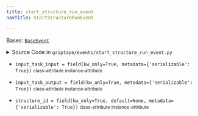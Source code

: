 ```yaml
---
title: start_structure_run_event
navTitle: StartStructureRunEvent

---
```


<span id="griptape.events.start_structure_run_event.StartStructureRunEvent"></span>

Bases:
 [`BaseEvent`](base_event.mdx#griptape.events.base_event.BaseEvent "BaseEvent (griptape.events.base_event.BaseEvent)")

<details><summary>Source Code in <code>griptape&#47;events&#47;start_structure_run_event.py</code></summary>

```python
@define
class StartStructureRunEvent(BaseEvent):
    structure_id: Optional[str] = field(kw_only=True, default=None, metadata={"serializable": True})
    input_task_input: BaseArtifact = field(kw_only=True, metadata={"serializable": True})
    input_task_output: Optional[BaseArtifact] = field(kw_only=True, metadata={"serializable": True})
```

</details>

-   `input_task_input = field(kw_only=True, metadata={'serializable': True})` <small>class-attribute</small> <small>instance-attribute</small>  <span id="griptape.events.start_structure_run_event.StartStructureRunEvent.input_task_input"></span> 

-   `input_task_output = field(kw_only=True, metadata={'serializable': True})` <small>class-attribute</small> <small>instance-attribute</small>  <span id="griptape.events.start_structure_run_event.StartStructureRunEvent.input_task_output"></span> 

-   `structure_id = field(kw_only=True, default=None, metadata={'serializable': True})` <small>class-attribute</small> <small>instance-attribute</small>  <span id="griptape.events.start_structure_run_event.StartStructureRunEvent.structure_id"></span> 

